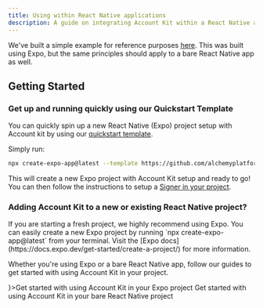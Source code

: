 ```yaml
---
title: Using within React Native applications
description: A guide on integrating Account Kit within a React Native application
---
```




We've built a simple example for reference purposes [here](https://github.com/alchemyplatform/aa-sdk/tree/main/examples/react-native-expo-example). This was built using Expo, but the same principles should apply to a bare React Native app as well.

## Getting Started

### Get up and running quickly using our Quickstart Template

You can quickly spin up a new React Native (Expo) project setup with Account kit by using our [quickstart template](https://github.com/alchemyplatform/account-kit-expo-quickstart).

Simply run:

```bash
npx create-expo-app@latest --template https://github.com/alchemyplatform/account-kit-expo-quickstart
```

This will create a new Expo project with Account Kit setup and ready to go! You can then follow the instructions to setup a [Signer in your project](/react-native/signer/setup-guide).

### Adding Account Kit to a new or existing React Native project?

<Info>
If you are starting a fresh project, we highly recommend using Expo. You can easily create a new Expo project by running `npx create-expo-app@latest` from your terminal.
Visit the [Expo docs](https://docs.expo.dev/get-started/create-a-project/) for more information.
</Info>

Whether you're using Expo or a bare React Native app, follow our guides to get started with using Account Kit in your project.

<CardGroup cols={2}>
  <Card title="Expo (recommended)" href="/react-native/getting-started/getting-started-expo" icon={<ExpoIcon />}>Get started with using Account Kit in your Expo project</Card>
  <Card title="Bare React Native" href="/react-native/getting-started/getting-started-rn-bare" icon="fa-brands fa-react">Get started with using Account Kit in your bare React Native project</Card>
</CardGroup>
